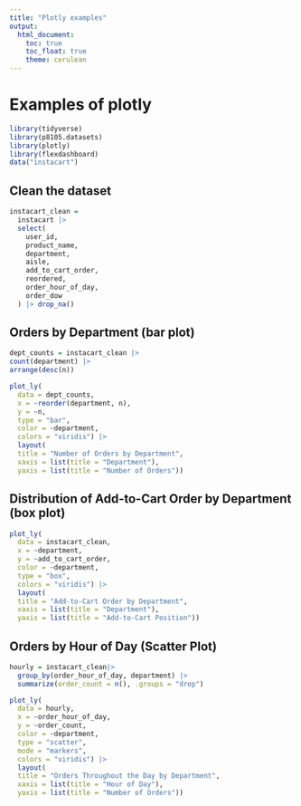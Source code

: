 ```yaml
---
title: "Plotly examples"
output: 
  html_document:
    toc: true
    toc_float: true
    theme: cerulean
---
```


# Examples of plotly

```r
library(tidyverse)
library(p8105.datasets)
library(plotly)
library(flexdashboard)
data("instacart")
```

## Clean the dataset

```r
instacart_clean = 
  instacart |> 
  select(
    user_id,
    product_name,
    department,
    aisle,
    add_to_cart_order,
    reordered,
    order_hour_of_day,
    order_dow
  ) |> drop_na()
```


## Orders by Department (bar plot)

```r
dept_counts = instacart_clean |>
count(department) |>
arrange(desc(n))

plot_ly(
  data = dept_counts,
  x = ~reorder(department, n),
  y = ~n,
  type = "bar",
  color = ~department,
  colors = "viridis") |>
  layout(
  title = "Number of Orders by Department",
  xaxis = list(title = "Department"),
  yaxis = list(title = "Number of Orders"))
```

## Distribution of Add-to-Cart Order by Department (box plot)

```r
plot_ly(
  data = instacart_clean,
  x = ~department,
  y = ~add_to_cart_order,
  color = ~department,
  type = "box",
  colors = "viridis") |>
  layout(
  title = "Add-to-Cart Order by Department",
  xaxis = list(title = "Department"),
  yaxis = list(title = "Add-to-Cart Position"))
```

## Orders by Hour of Day (Scatter Plot)

```r
hourly = instacart_clean|>
  group_by(order_hour_of_day, department) |>
  summarize(order_count = n(), .groups = "drop")

plot_ly(
  data = hourly,
  x = ~order_hour_of_day,
  y = ~order_count,
  color = ~department,
  type = "scatter",
  mode = "markers",
  colors = "viridis") |>
  layout(
  title = "Orders Throughout the Day by Department",
  xaxis = list(title = "Hour of Day"),
  yaxis = list(title = "Number of Orders"))
```

